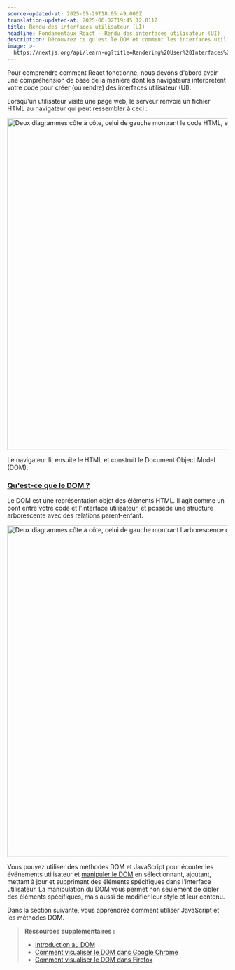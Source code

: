 ```yaml
---
source-updated-at: 2025-05-29T18:05:49.000Z
translation-updated-at: 2025-06-02T19:45:12.811Z
title: Rendu des interfaces utilisateur (UI)
headline: Fondamentaux React - Rendu des interfaces utilisateur (UI)
description: Découvrez ce qu'est le DOM et comment les interfaces utilisateur sont rendues.
image: >-
  https://nextjs.org/api/learn-og?title=Rendering%20User%20Interfaces%20(UI)&amp;chapter=2
---
```


Pour comprendre comment React fonctionne, nous devons d'abord avoir une compréhension de base de la manière dont les navigateurs interprètent votre code pour créer (ou rendre) des interfaces utilisateur (UI).

Lorsqu'un utilisateur visite une page web, le serveur renvoie un fichier HTML au navigateur qui peut ressembler à ceci :

<Image
  alt="Deux diagrammes côte à côte, celui de gauche montrant le code HTML, et celui de droite montrant l'arborescence du DOM."
  srcLight="https://h8DxKfmAPhn8O0p3.public.blob.vercel-storage.com/learn/light/learn-html-and-dom.png"
  srcDark="https://h8DxKfmAPhn8O0p3.public.blob.vercel-storage.com/learn/dark/learn-html-and-dom.png"
  width="1600"
  height="759"
/>

Le navigateur lit ensuite le HTML et construit le Document Object Model (DOM).

### [Qu'est-ce que le DOM ?](#what-is-the-dom)

Le DOM est une représentation objet des éléments HTML. Il agit comme un pont entre votre code et l'interface utilisateur, et possède une structure arborescente avec des relations parent-enfant.

<Image
  alt="Deux diagrammes côte à côte, celui de gauche montrant l'arborescence du DOM, et celui de droite montrant l'interface utilisateur rendue."
  srcLight="https://h8DxKfmAPhn8O0p3.public.blob.vercel-storage.com/learn/light/learn-dom-and-ui.png"
  srcDark="https://h8DxKfmAPhn8O0p3.public.blob.vercel-storage.com/learn/dark/learn-dom-and-ui.png"
  width="1600"
  height="759"
/>

Vous pouvez utiliser des méthodes DOM et JavaScript pour écouter les événements utilisateur et [manipuler le DOM](https://developer.mozilla.org/docs/Learn/JavaScript/Client-side_web_APIs/Manipulating_documents) en sélectionnant, ajoutant, mettant à jour et supprimant des éléments spécifiques dans l'interface utilisateur. La manipulation du DOM vous permet non seulement de cibler des éléments spécifiques, mais aussi de modifier leur style et leur contenu.

Dans la section suivante, vous apprendrez comment utiliser JavaScript et les méthodes DOM.

> **Ressources supplémentaires :**
> 
> *   [Introduction au DOM](https://developer.mozilla.org/docs/Web/API/Document_Object_Model/Introduction)
> *   [Comment visualiser le DOM dans Google Chrome](https://developer.chrome.com/docs/devtools/dom/)
> *   [Comment visualiser le DOM dans Firefox](https://firefox-source-docs.mozilla.org/devtools-user/debugger/how_to/highlight_and_inspect_dom_nodes/index.html)